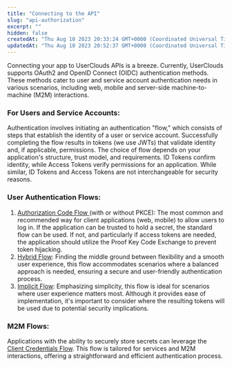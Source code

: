 ```yaml
---
title: "Connecting to the API"
slug: "api-authorization"
excerpt: ""
hidden: false
createdAt: "Thu Aug 10 2023 20:33:24 GMT+0000 (Coordinated Universal Time)"
updatedAt: "Thu Aug 10 2023 20:52:37 GMT+0000 (Coordinated Universal Time)"
---
```

Connecting your app to UserClouds APIs is a breeze. Currently, UserClouds supports OAuth2 and OpenID Connect (OIDC) authentication methods. These methods cater to user and service account authentication needs in various scenarios, including web, mobile and server-side machine-to-machine (M2M) interactions.

### For Users and Service Accounts:

Authentication involves initiating an authentication "flow," which consists of steps that establish the identity of a user or service account. Successfully completing the flow results in tokens (we use JWTs) that validate identity and, if applicable, permissions. The choice of flow depends on your application's structure, trust model, and requirements. ID Tokens confirm identity, while Access Tokens verify permissions for an application. While similar, ID Tokens and Access Tokens are not interchangeable for security reasons.

### User Authentication Flows:

1. [Authorization Code Flow ](/docs/reference/authorization-code-flow)(with or without PKCE): The most common and recommended way for client applications (web, mobile) to allow users to log in. If the application can be trusted to hold a secret, the standard flow can be used. If not, and particularly if access tokens are needed, the application should utilize the Proof Key Code Exchange to prevent token hijacking.
2. [Hybrid Flow](/docs/reference/hybrid-flow): Finding the middle ground between flexibility and a smooth user experience, this flow accommodates scenarios where a balanced approach is needed, ensuring a secure and user-friendly authentication process.
3. [Implicit Flow](/docs/reference/implicit-flow): Emphasizing simplicity, this flow is ideal for scenarios where user experience matters most. Although it provides ease of implementation, it's important to consider where the resulting tokens will be used due to potential security implications.

### M2M Flows:

Applications with the ability to securely store secrets can leverage the [Client Credentials Flow](/docs/reference/client-credentials-flow). This flow is tailored for services and M2M interactions, offering a straightforward and efficient authentication process.

